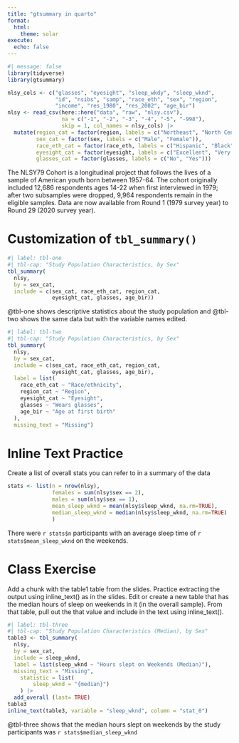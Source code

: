 ```yaml
---
title: "gtsummary in quarto"
format: 
  html:
    theme: solar
execute:
  echo: false
---
```


```r
#| message: false
library(tidyverse)
library(gtsummary)
```


```r
nlsy_cols <- c("glasses", "eyesight", "sleep_wkdy", "sleep_wknd", 
               "id", "nsibs", "samp", "race_eth", "sex", "region", 
               "income", "res_1980", "res_2002", "age_bir")
nlsy <- read_csv(here::here("data", "raw", "nlsy.csv"), 
                 na = c("-1", "-2", "-3", "-4", "-5", "-998"),
                 skip = 1, col_names = nlsy_cols) |> 
  mutate(region_cat = factor(region, labels = c("Northeast", "North Central", "South", "West")),
         sex_cat = factor(sex, labels = c("Male", "Female")),
         race_eth_cat = factor(race_eth, labels = c("Hispanic", "Black", "Non-Black, Non-Hispanic")),
         eyesight_cat = factor(eyesight, labels = c("Excellent", "Very good", "Good", "Fair", "Poor")),
         glasses_cat = factor(glasses, labels = c("No", "Yes"))) 
```

The NLSY79 Cohort is a longitudinal project that follows the lives of a sample of American youth born between 1957-64. The cohort originally included 12,686 respondents ages 14-22 when first interviewed in 1979; after two subsamples were dropped, 9,964 respondents remain in the eligible samples. Data are now available from Round 1 (1979 survey year) to Round 29 (2020 survey year).

# Customization of `tbl_summary()`

```r
#| label: tbl-one
#| tbl-cap: "Study Population Characteristics, by Sex"
tbl_summary(
  nlsy,
  by = sex_cat,
  include = c(sex_cat, race_eth_cat, region_cat,
              eyesight_cat, glasses, age_bir))
```

@tbl-one shows descriptive statistics about the study population and @tbl-two shows the same data but with the variable names edited.



```r
#| label: tbl-two
#| tbl-cap: "Study Population Characteristics, by Sex"
tbl_summary(
  nlsy,
  by = sex_cat,
  include = c(sex_cat, race_eth_cat, region_cat,
              eyesight_cat, glasses, age_bir),
  label = list(
    race_eth_cat ~ "Race/ethnicity",
    region_cat ~ "Region",
    eyesight_cat ~ "Eyesight",
    glasses ~ "Wears glasses",
    age_bir ~ "Age at first birth"
  ),
  missing_text = "Missing")
```

# Inline Text Practice
Create a list of overall stats you can refer to in a summary of the data

``` r
stats <- list(n = nrow(nlsy),
              females = sum(nlsy$sex == 2),
              males = sum(nlsy$sex == 1),
              mean_sleep_wknd = mean(nlsy$sleep_wknd, na.rm=TRUE),
              median_sleep_wknd = median(nlsy$sleep_wknd, na.rm=TRUE)
              )
```

There were `r stats$n` participants with an average sleep time of `r stats$mean_sleep_wknd` on the weekends. 


# Class Exercise 

Add a chunk with the table1 table from the slides.
Practice extracting the output using inline_text() as in the slides.
Edit or create a new table that has the median hours of sleep on weekends in it (in the overall sample).
From that table, pull out the that value and include in the text using inline_text().

```r
#| label: tbl-three
#| tbl-cap: "Study Population Characteristics (Median), by Sex"
table3 <- tbl_summary(
  nlsy,
  by = sex_cat,
  include = sleep_wknd,
  label = list(sleep_wknd ~ "Hours slept on Weekends (Median)"),
  missing_text = "Missing",
	statistic = list(
		sleep_wknd = "{median}")
	) |>
  add_overall (last= TRUE)
table3
inline_text(table3, variable = "sleep_wknd", column = "stat_0")
```

@tbl-three shows that the median hours slept on weekends by the study participants was `r stats$median_sleep_wknd`
